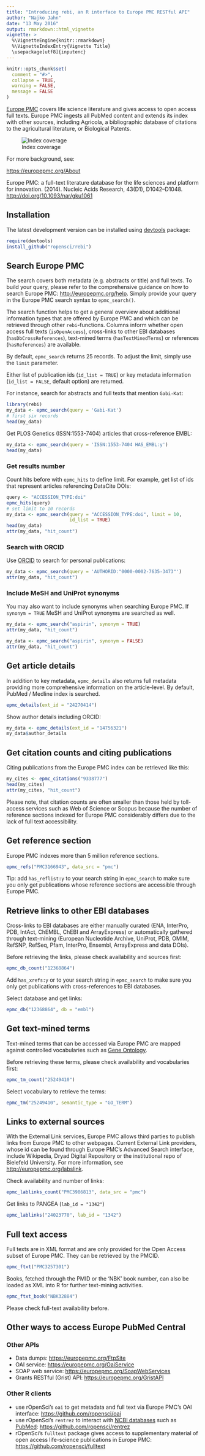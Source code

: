 ```yaml
---
title: "Introducing rebi, an R interface to Europe PMC RESTful API"
author: "Najko Jahn"
date: "13 May 2016"
output: rmarkdown::html_vignette
vignette: >
  %\VignetteEngine{knitr::rmarkdown}
  %\VignetteIndexEntry{Vignette Title}
  \usepackage[utf8]{inputenc}
---
```



```r
knitr::opts_chunk$set(
  comment = "#>",
  collapse = TRUE,
  warning = FALSE,
  message = FALSE
)
```

[Europe PMC](http://europepmc.org/) covers life science literature and
gives access to open access full texts. Europe 
PMC ingests all PubMed content and extends its index with other sources, 
including Agricola, a bibliographic database of citations to the agricultural 
literature, or Biological Patents. 

![Index coverage](https://europepmc.org/wicket/resource/uk.bl.ukpmc.web.pages.faq.Help/images/EuropePMCContent-ver-4BB17F003F8F38DF2D3BBE48AB5896C6.png)

For more background, see:

<https://europepmc.org/About>

Europe PMC: a full-text literature database for the life sciences and platform 
for innovation. (2014). Nucleic Acids Research, 43(D1), D1042–D1048. <http://doi.org/10.1093/nar/gku1061>

## Installation

The latest development version can be installed using
[devtools](https://github.com/hadley/devtools) package:


```r
require(devtools)
install_github("ropensci/rebi")
```

## Search Europe PMC

The search covers both metadata (e.g. abstracts or title) and full texts. To
build your query, please refer to the comprehensive guidance on how to search
Europe PMC: <http://europepmc.org/help>. Simply provide your query in the Europe
PMC search syntax to `epmc_search()`.

The search function helps to get a general overview about additional
information types that are offered by Europe PMC and which can be retrieved
through other `rebi`-functions. Columns inform whether open access full texts
(`isOpenAccess`), cross-links to other EBI databases (`hasDbCrossReferences`),
text-mined terms (`hasTextMinedTerms`) or references (`hasReferences`) are
available.

By default, `epmc_search` returns 25 records. To adjust the limit, simply use 
the `limit` parameter.

Either list of publication ids (`id_list = TRUE`) or key metadata
information  (`id_list = FALSE`, default option) are returned.

For instance, search for abstracts and full texts that mention `Gabi-Kat`:

```r
library(rebi)
my_data <- epmc_search(query = 'Gabi-Kat')
# first six records
head(my_data)
```

Get PLOS Genetics (ISSN:1553-7404) articles that cross-reference EMBL:

```r
my_data <- epmc_search(query = 'ISSN:1553-7404 HAS_EMBL:y')
head(my_data)
```

### Get results number 

Count hits before with `epmc_hits` to define limit. For example, get list of ids
that represent articles referencing DataCite DOIs:

```r
query <- "ACCESSION_TYPE:doi"
epmc_hits(query)
# set limit to 10 records
my_data <- epmc_search(query = "ACCESSION_TYPE:doi", limit = 10, 
                       id_list = TRUE)
head(my_data)
attr(my_data, "hit_count")
```

### Search with ORCID

Use [ORCID](http://orcid.org/) to search for personal publications:

```r
my_data <- epmc_search(query = 'AUTHORID:"0000-0002-7635-3473"') 
attr(my_data, "hit_count")
```

### Include MeSH and UniProt synonyms

You may also want to include synonyms when searching Europe PMC. If 
`synonym = TRUE` MeSH and UniProt synonyms are searched as well.

```r
my_data <- epmc_search("aspirin", synonym = TRUE)
attr(my_data, "hit_count")

my_data <- epmc_search("aspirin", synonym = FALSE)
attr(my_data, "hit_count")
```

## Get article details

In addition to key metadata, `epmc_details` also returns full metadata
providing more comprehensive information on the article-level. By default,
PubMed / Medline index is searched.


```r
epmc_details(ext_id = "24270414") 
```

Show author details including ORCID:

```r
my_data <- epmc_details(ext_id = "14756321")
my_data$author_details
```

## Get citation counts and citing publications

Citing publications from the Europe PMC index can be retrieved like this:

```r
my_cites <- epmc_citations("9338777")
head(my_cites)
attr(my_cites, "hit_count")
```

Please note, that citation counts are often smaller than those held by toll-
access services such as Web of Science or Scopus because the number of
reference sections indexed for Europe PMC considerably differs due to the
lack of full text accessibility.

## Get reference section

Europe PMC indexes more than 5 million reference sections.

```r
epmc_refs("PMC3166943", data_src = "pmc")
```

Tip: add `has_reflist:y` to your search string in `epmc_search` to make sure
you only get publications whose reference sections are accessible through
Europe PMC. 

## Retrieve links to other EBI databases

Cross-links to EBI databases are either manually curated (ENA, InterPro, PDB,
IntAct, ChEMBL, ChEBI and ArrayExpress) or automatically gathered through
text-mining (European Nucleotide Archive, UniProt, PDB, OMIM, RefSNP, RefSeq,
Pfam, InterPro, Ensembl, ArrayExpress and data DOIs).

Before retrieving the links, please check availability and sources first:

```r
epmc_db_count("12368864")
```

Add `has_xrefs:y` or to your search string in `epmc_search` to make sure
you only get publications with cross-references to EBI databases. 

Select database and get links:

```r
epmc_db("12368864", db = "embl")
```

## Get text-mined terms

Text-mined terms that can be accessed via Europe PMC are mapped against
controlled vocabularies such as [Gene
Ontology](http://www.ebi.ac.uk/QuickGO/).  

Before retrieving these terms, please check availability and vocabularies
first:

```r
epmc_tm_count("25249410")
```

Select vocabulary to retrieve the terms:

```r
epmc_tm("25249410", semantic_type = "GO_TERM")
```

## Links to external sources

With the External Link services, Europe PMC allows third parties to publish
links from Europe PMC to other webpages. Current External Link providers,
whose id can be found through Europe PMC's Advanced Search interface, include
Wikipedia, Dryad Digital Repository or the institutional repo of Bielefeld
University. For more information, see <http://europepmc.org/labslink>.

Check availability and number of links:

```r
epmc_lablinks_count("PMC3986813", data_src = "pmc")
```

Get links to PANGEA (`lab_id = "1342"`)

```r
epmc_lablinks("24023770", lab_id = "1342")
```

## Full text access

Full texts are in XML format and are only provided for the Open Access subset
of Europe PMC. They can be retrieved by the PMCID.

```r
epmc_ftxt("PMC3257301")
```

Books, fetched through the PMID or the 'NBK' book number, can also be loaded
as XML into R for further text-mining activities.

```r
epmc_ftxt_book("NBK32884")
```

Please check full-text availability before.

## Other ways to access Europe PubMed Central

### Other APIs

- Data dumps: <https://europepmc.org/FtpSite>
- OAI service: <https://europepmc.org/OaiService>
- SOAP web service: <https://europepmc.org/SoapWebServices>
- Grants RESTful (Grist) API: <https://europepmc.org/GristAPI>

### Other R clients

- use rOpenSci's `oai` to get metadata and full text via Europe PMC's OAI interface: <https://github.com/ropensci/oai>
- use rOpenSci's `rentrez` to interact with [NCBI databases](http://www.ncbi.nlm.nih.gov/) such as [PubMed](http://www.ncbi.nlm.nih.gov/pubmed): <https://github.com/ropensci/rentrez>
- rOpenSci's `fulltext` package gives access to supplementary material of open access life-science publications in Europe PMC: <https://github.com/ropensci/fulltext>
